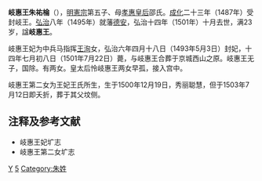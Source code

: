 '''岐惠王朱祐棆'''（{{bd|1478年|11月12日|1501年|12月2日|catIdx=Z朱}}），[[明憲宗|明憲宗]]第五子、母[[邵貴妃_(明憲宗)|孝惠皇后]]邵氏。[[成化|成化]]二十三年（1487年）受封岐王。[[弘治|弘治]]八年（1495年）就藩[[德安|德安]]，弘治十四年（1501年）十月去世，满23岁，諡'''岐惠王'''。

岐惠王妃为中兵马指挥[[王洵|王洵]]女，弘治六年四月十八日（1493年5月3日）封妃，十四年七月初八日（1501年7月22日）薨，与岐惠王合葬于京城西山之原。岐惠王无子，国除。有两女。皇太后怜岐惠王两女早孤，接入宫中。

岐惠王第二女为王妃王氏所生，生于1500年12月19日，秀丽聪慧，但于1503年7月12日即夭折，葬于其父坟侧。

== 注释及参考文献 ==
*岐惠王妃圹志
*岐惠王第二女圹志

[[Category:朱姓|Y]]
[[Category:明宪宗皇子|5]]
[[Category:朱姓|Category:朱姓]]